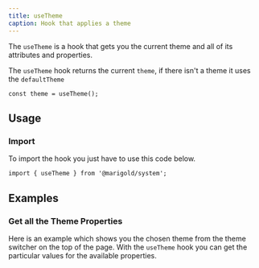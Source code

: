 ```yaml
---
title: useTheme
caption: Hook that applies a theme
---
```


The `useTheme` is a hook that gets you the current theme and all of its attributes and properties.

The `useTheme` hook returns the current `theme`, if there isn't a theme it uses the `defaultTheme`

```tsx
const theme = useTheme();
```

## Usage

### Import

To import the hook you just have to use this code below.

```tsx
import { useTheme } from '@marigold/system';
```

## Examples

### Get all the Theme Properties

Here is an example which shows you the chosen theme from the theme switcher on the top of the page. With the `useTheme` hook you can get the particular values for the available properties.

<ComponentDemo file="./useTheme.demo.tsx" />

